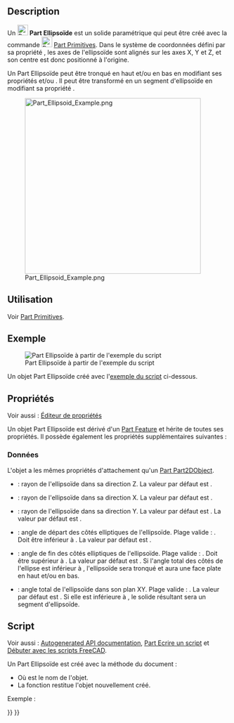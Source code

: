 <languages/>

{{Docnav/fr
|[[Part_Plane/fr|Plan]]
|[[Part_Prism/fr|Prisme]]
|[[Part_Workbench/fr|Atelier Part]]
|IconL=Part_Plane.svg
|IconR=Part_Prism.svg
|IconC=Workbench_Part.svg
}}

{{GuiCommand/fr
|Name=Part Ellipsoid
|Name/fr=Part Ellipsoide
|MenuLocation=Part → [[Part_Primitives/fr|Créer des primitives...]] → Ellipsoïde
|Workbenches=[[Part_Workbench/fr|Part]], [[OpenSCAD_Workbench/fr|OpenSCAD]]
|SeeAlso=[[Part_Primitives/fr|Part Primitives]]
}}

==Description==

Un [[Image:Part_Ellipsoid.svg|24px]] '''Part Ellipsoïde''' est un solide paramétrique qui peut être créé avec la commande [[Image:Part_Primitives.svg|24px]] [[Part_Primitives/fr|Part Primitives]]. Dans le système de coordonnées défini par sa propriété {{PropertyData|Placement}}, les axes de l'ellipsoïde sont alignés sur les axes X, Y et Z, et son centre est donc positionné à l'origine.

Un Part Ellipsoïde peut être tronqué en haut et/ou en bas en modifiant ses propriétés {{PropertyData|Angle1}} et/ou {{PropertyData|Angle2}}. Il peut être transformé en un segment d'ellipsoïde en modifiant sa propriété {{PropertyData|Angle3}}.

[[Image:Part_Ellipsoid_Example.png|400px]]

<span id="Usage"></span>
== Utilisation ==

Voir [[Part_Primitives/fr#Utilisation|Part Primitives]].

<span id="Example"></span>
== Exemple ==

[[Image:Part_Ellipsoid_Scripting_Example.png|thumb|Part Ellipsoïde à partir de l'exemple du script]]

Un objet Part Ellipsoïde créé avec l'[[#Script|exemple du script]] ci-dessous.

<span id="Properties"></span>
== Propriétés ==

Voir aussi : [[Property_editor/fr|Éditeur de propriétés]]

Un objet Part Ellipsoïde est dérivé d'un [[Part_Feature/fr|Part Feature]] et hérite de toutes ses propriétés. Il possède également les propriétés supplémentaires suivantes :

<span id="Data"></span>
=== Données ===

{{TitleProperty|Attachment}}

L'objet a les mêmes propriétés d'attachement qu'un [[Part_Part2DObject/fr#Donn.C3.A9es|Part Part2DObject]].

{{TitleProperty|Ellipsoid}}

* {{PropertyData|Radius1|Length}} : rayon de l'ellipsoïde dans sa direction Z. La valeur par défaut est {{Value|2mm}}.
* {{PropertyData|Radius2|Length}} : rayon de l'ellipsoïde dans sa direction X. La valeur par défaut est {{Value|4mm}}.
* {{PropertyData|Radius3|Length}} : rayon de l'ellipsoïde dans sa direction Y. La valeur par défaut est {{Value|4mm}}. La valeur par défaut est {{Value|4mm}}.
* {{PropertyData|Angle1|Angle}} : angle de départ des côtés elliptiques de l'ellipsoïde. Plage valide : {{Value|-90° &lt;&#61; value &lt; 90°}}. Doit être inférieur à {{PropertyData|Angle2}}. La valeur par défaut est {{Value|-90°}}.
* {{PropertyData|Angle2|Angle}} : angle de fin des côtés elliptiques de l'ellipsoïde. Plage valide : {{Value|-90° &lt; value &lt;&#61; 90°}}. Doit être supérieur à {{PropertyData|Angle1}}. La valeur par défaut est {{Value|90°}}. Si l'angle total des côtés de l'ellipse est inférieur à {{Value|180°}}, l'ellipsoïde sera tronqué et aura une face plate en haut et/ou en bas.
* {{PropertyData|Angle3|Angle}} : angle total de l'ellipsoïde dans son plan XY. Plage valide : {{Value|0° &lt; value &lt;&#61; 360°}}. La valeur par défaut est {{Value|360°}}. Si elle est inférieure à {{Value|360°}}, le solide résultant sera un segment d'ellipsoïde.

<span id="Scripting"></span>
==Script==

Voir aussi : [https://freecad.github.io/SourceDoc/ Autogenerated API documentation], [[Part_scripting/fr|Part Ecrire un script]] et [[FreeCAD_Scripting_Basics/fr|Débuter avec les scripts FreeCAD]].

Un Part Ellipsoïde est créé avec la méthode {{incode|addObject()}} du document :

{{Code|code=
ellipsoid = FreeCAD.ActiveDocument.addObject("Part::Ellipsoid", "myEllipsoid")
}}

* Où {{Incode|"myEllipsoid"}} est le nom de l'objet.
* La fonction restitue l'objet nouvellement créé.

Exemple :

{{Code|code=
import FreeCAD as App

doc = App.activeDocument()

ellipsoid = doc.addObject("Part::Ellipsoid", "myEllipsoid")
ellipsoid.Radius1 = 2
ellipsoid.Radius2 = 4
ellipsoid.Radius3 = 6
ellipsoid.Angle1 = -90
ellipsoid.Angle2 = 50
ellipsoid.Angle3 = 300
ellipsoid.Placement = App.Placement(App.Vector(1, 2, 3), App.Rotation(15, 0, 20))

doc.recompute()
}}


{{Docnav/fr
|[[Part_Plane/fr|Plan]]
|[[Part_Prism/fr|Prisme]]
|[[Part_Workbench/fr|Atelier Part]]
|IconL=Part_Plane.svg
|IconR=Part_Prism.svg
|IconC=Workbench_Part.svg
}}

{{Part_Tools_navi{{#translation:}}}}
{{Userdocnavi{{#translation:}}}}